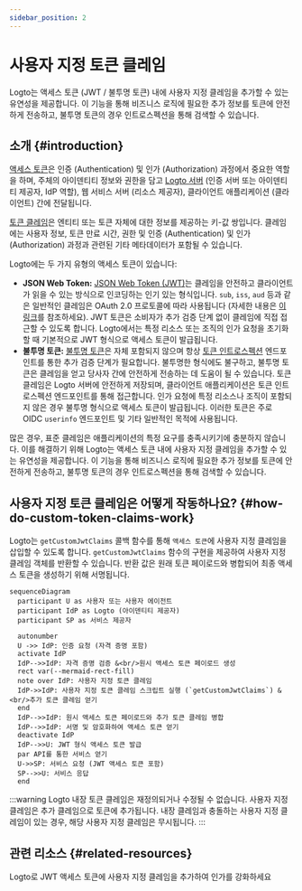```yaml
---
sidebar_position: 2
---
```


# 사용자 지정 토큰 클레임

Logto는 액세스 토큰 (JWT / 불투명 토큰) 내에 사용자 지정 클레임을 추가할 수 있는 유연성을 제공합니다. 이 기능을 통해 비즈니스 로직에 필요한 추가 정보를 토큰에 안전하게 전송하고, 불투명 토큰의 경우 인트로스펙션을 통해 검색할 수 있습니다.

## 소개 \{#introduction}

[액세스 토큰](https://auth.wiki/access-token)은 인증 (Authentication) 및 인가 (Authorization) 과정에서 중요한 역할을 하며, 주체의 아이덴티티 정보와 권한을 담고 [Logto 서버](/concepts/core-service) (인증 서버 또는 아이덴티티 제공자, IdP 역할), 웹 서비스 서버 (리소스 제공자), 클라이언트 애플리케이션 (클라이언트) 간에 전달됩니다.

[토큰 클레임](https://auth.wiki/claim)은 엔티티 또는 토큰 자체에 대한 정보를 제공하는 키-값 쌍입니다. 클레임에는 사용자 정보, 토큰 만료 시간, 권한 및 인증 (Authentication) 및 인가 (Authorization) 과정과 관련된 기타 메타데이터가 포함될 수 있습니다.

Logto에는 두 가지 유형의 액세스 토큰이 있습니다:

- **JSON Web Token:** [JSON Web Token (JWT)](https://auth.wiki/jwt)는 클레임을 안전하고 클라이언트가 읽을 수 있는 방식으로 인코딩하는 인기 있는 형식입니다. `sub`, `iss`, `aud` 등과 같은 일반적인 클레임은 OAuth 2.0 프로토콜에 따라 사용됩니다 (자세한 내용은 [이 링크](https://datatracker.ietf.org/doc/html/rfc7519#section-4)를 참조하세요). JWT 토큰은 소비자가 추가 검증 단계 없이 클레임에 직접 접근할 수 있도록 합니다. Logto에서는 특정 리소스 또는 조직의 인가 요청을 초기화할 때 기본적으로 JWT 형식으로 액세스 토큰이 발급됩니다.
- **불투명 토큰:** [불투명 토큰](http://localhost:3000/concepts/opaque-token)은 자체 포함되지 않으며 항상 [토큰 인트로스펙션](https://auth.wiki/token-introspection) 엔드포인트를 통한 추가 검증 단계가 필요합니다. 불투명한 형식에도 불구하고, 불투명 토큰은 클레임을 얻고 당사자 간에 안전하게 전송하는 데 도움이 될 수 있습니다. 토큰 클레임은 Logto 서버에 안전하게 저장되며, 클라이언트 애플리케이션은 토큰 인트로스펙션 엔드포인트를 통해 접근합니다. 인가 요청에 특정 리소스나 조직이 포함되지 않은 경우 불투명 형식으로 액세스 토큰이 발급됩니다. 이러한 토큰은 주로 OIDC `userinfo` 엔드포인트 및 기타 일반적인 목적에 사용됩니다.

많은 경우, 표준 클레임은 애플리케이션의 특정 요구를 충족시키기에 충분하지 않습니다. 이를 해결하기 위해 Logto는 액세스 토큰 내에 사용자 지정 클레임을 추가할 수 있는 유연성을 제공합니다. 이 기능을 통해 비즈니스 로직에 필요한 추가 정보를 토큰에 안전하게 전송하고, 불투명 토큰의 경우 인트로스펙션을 통해 검색할 수 있습니다.

## 사용자 지정 토큰 클레임은 어떻게 작동하나요? \{#how-do-custom-token-claims-work}

Logto는 `getCustomJwtClaims` 콜백 함수를 통해 `액세스 토큰`에 사용자 지정 클레임을 삽입할 수 있도록 합니다. `getCustomJwtClaims` 함수의 구현을 제공하여 사용자 지정 클레임 객체를 반환할 수 있습니다. 반환 값은 원래 토큰 페이로드와 병합되어 최종 액세스 토큰을 생성하기 위해 서명됩니다.

```mermaid
sequenceDiagram
  participant U as 사용자 또는 사용자 에이전트
  participant IdP as Logto (아이덴티티 제공자)
  participant SP as 서비스 제공자

  autonumber
  U ->> IdP: 인증 요청 (자격 증명 포함)
  activate IdP
  IdP-->>IdP: 자격 증명 검증 &<br/>원시 액세스 토큰 페이로드 생성
  rect var(--mermaid-rect-fill)
  note over IdP: 사용자 지정 토큰 클레임
  IdP->>IdP: 사용자 지정 토큰 클레임 스크립트 실행 (`getCustomJwtClaims`) &<br/>추가 토큰 클레임 얻기
  end
  IdP-->>IdP: 원시 액세스 토큰 페이로드와 추가 토큰 클레임 병합
  IdP-->>IdP: 서명 및 암호화하여 액세스 토큰 얻기
  deactivate IdP
  IdP-->>U: JWT 형식 액세스 토큰 발급
  par API를 통한 서비스 얻기
  U->>SP: 서비스 요청 (JWT 액세스 토큰 포함)
  SP-->>U: 서비스 응답
  end
```

:::warning
Logto 내장 토큰 클레임은 재정의되거나 수정될 수 없습니다. 사용자 지정 클레임은 추가 클레임으로 토큰에 추가됩니다. 내장 클레임과 충돌하는 사용자 지정 클레임이 있는 경우, 해당 사용자 지정 클레임은 무시됩니다.
:::

## 관련 리소스 \{#related-resources}

<Url href="https://blog.logto.io/glance-on-custom-jwt-access-token-claims">
  Logto로 JWT 액세스 토큰에 사용자 지정 클레임을 추가하여 인가를 강화하세요
</Url>
